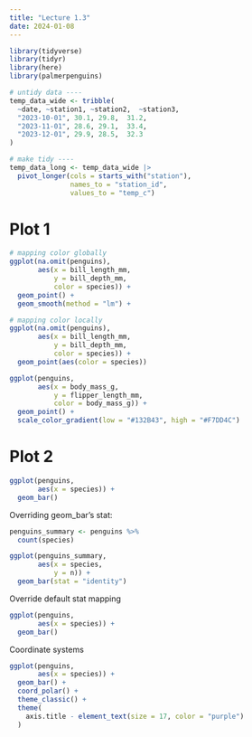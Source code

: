 ```yaml
---
title: "Lecture 1.3"
date: 2024-01-08
---
```


```r
library(tidyverse)
library(tidyr)
library(here)
library(palmerpenguins)
```

```r
# untidy data ----
temp_data_wide <- tribble(
  ~date, ~station1, ~station2,  ~station3,
  "2023-10-01", 30.1, 29.8,  31.2,
  "2023-11-01", 28.6, 29.1,  33.4,
  "2023-12-01", 29.9, 28.5,  32.3
)

# make tidy ----
temp_data_long <- temp_data_wide |> 
  pivot_longer(cols = starts_with("station"),
               names_to = "station_id", 
               values_to = "temp_c")
```


# Plot 1

```r
# mapping color globally
ggplot(na.omit(penguins),
       aes(x = bill_length_mm,
           y = bill_depth_mm,
           color = species)) +
  geom_point() +
  geom_smooth(method = "lm") +

# mapping color locally
ggplot(na.omit(penguins),
       aes(x = bill_length_mm,
           y = bill_depth_mm,
           color = species)) +
  geom_point(aes(color = species)) 

ggplot(penguins,
       aes(x = body_mass_g,
           y = flipper_length_mm,
           color = body_mass_g)) +
  geom_point() +
  scale_color_gradient(low = "#132B43", high = "#F7DD4C")

```



# Plot 2

```r
ggplot(penguins,
       aes(x = species)) +
  geom_bar()

```


Overriding geom_bar's stat:

```r
penguins_summary <- penguins %>% 
  count(species)

ggplot(penguins_summary,
       aes(x = species,
           y = n)) +
  geom_bar(stat = "identity")
```


Override default stat mapping 

```r
ggplot(penguins,
       aes(x = species)) +
  geom_bar()
```



Coordinate systems

```r
ggplot(penguins,
       aes(x = species)) +
  geom_bar() +
  coord_polar() +
  theme_classic() + 
  theme(
    axis.title - element_text(size = 17, color = "purple")
  )
```















